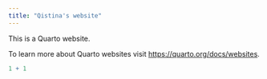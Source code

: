 ```yaml
---
title: "Qistina's website"
---
```


This is a Quarto website.

To learn more about Quarto websites visit <https://quarto.org/docs/websites>.

```r
1 + 1
```
